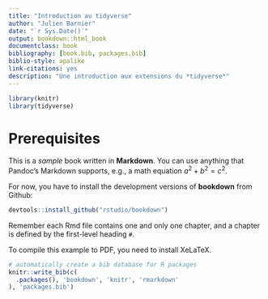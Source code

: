 ```yaml
--- 
title: "Introduction au tidyverse"
author: "Julien Barnier"
date: "`r Sys.Date()`"
output: bookdown::html_book
documentclass: book
bibliography: [book.bib, packages.bib]
biblio-style: apalike
link-citations: yes
description: "Une introduction aux extensions du *tidyverse*"
---
```


```r
library(knitr)
library(tidyverse)
```


# Prerequisites

This is a _sample_ book written in **Markdown**. You can use anything that Pandoc's Markdown supports, e.g., a math equation $a^2 + b^2 = c^2$.

For now, you have to install the development versions of **bookdown** from Github:

```r
devtools::install_github("rstudio/bookdown")
```

Remember each Rmd file contains one and only one chapter, and a chapter is defined by the first-level heading `#`.

To compile this example to PDF, you need to install XeLaTeX.

```r
# automatically create a bib database for R packages
knitr::write_bib(c(
  .packages(), 'bookdown', 'knitr', 'rmarkdown'
), 'packages.bib')
```
